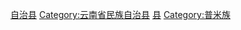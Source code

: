 [[Category:怒江州县市|自治县]]
[[Category:云南省民族自治县|Category:云南省民族自治县]]
[[Category:中国白族自治地方|县]]
[[Category:普米族|Category:普米族]]

{{catmore|兰坪白族普米族自治县|云南省兰坪白族普米族自治县}}